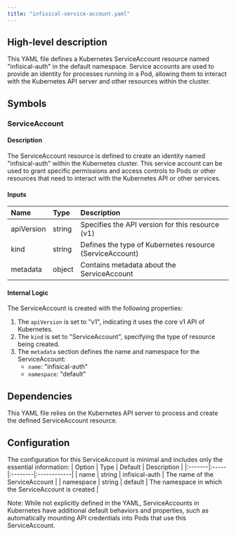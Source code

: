 ```yaml
---
title: "infisical-service-account.yaml"
---
```


## High-level description

This YAML file defines a Kubernetes ServiceAccount resource named "infisical-auth" in the default namespace. Service accounts are used to provide an identity for processes running in a Pod, allowing them to interact with the Kubernetes API server and other resources within the cluster.

## Symbols

### ServiceAccount
#### Description
The ServiceAccount resource is defined to create an identity named "infisical-auth" within the Kubernetes cluster. This service account can be used to grant specific permissions and access controls to Pods or other resources that need to interact with the Kubernetes API or other services.

#### Inputs
| Name | Type | Description |
|:-----|:-----|:------------|
| apiVersion | string | Specifies the API version for this resource (v1) |
| kind | string | Defines the type of Kubernetes resource (ServiceAccount) |
| metadata | object | Contains metadata about the ServiceAccount |

#### Internal Logic
The ServiceAccount is created with the following properties:
1. The `apiVersion` is set to "v1", indicating it uses the core v1 API of Kubernetes.
2. The `kind` is set to "ServiceAccount", specifying the type of resource being created.
3. The `metadata` section defines the name and namespace for the ServiceAccount:
   - `name`: "infisical-auth"
   - `namespace`: "default"

## Dependencies
This YAML file relies on the Kubernetes API server to process and create the defined ServiceAccount resource.

## Configuration
The configuration for this ServiceAccount is minimal and includes only the essential information:
| Option | Type | Default | Description |
|:-------|:-----|:--------|:------------|
| name | string | infisical-auth | The name of the ServiceAccount |
| namespace | string | default | The namespace in which the ServiceAccount is created |

Note: While not explicitly defined in the YAML, ServiceAccounts in Kubernetes have additional default behaviors and properties, such as automatically mounting API credentials into Pods that use this ServiceAccount.